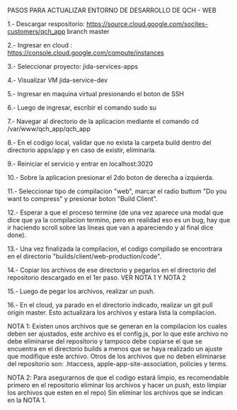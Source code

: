 PASOS PARA ACTUALIZAR ENTORNO DE DESARROLLO DE QCH - WEB

1.- Descargar respositorio: https://source.cloud.google.com/socites-customers/qch_app branch master

2.- Ingresar en cloud : https://console.cloud.google.com/compute/instances

3.- Seleccionar proyecto: jida-services-apps

4.- Visualizar VM jida-service-dev

5.- Ingresar en maquina virtual presionando el boton de SSH

6.- Luego de ingresar, escribir el comando sudo su

7.- Navegar al directorio de la aplicacion mediante el comando cd /var/www/qch_app/qch_app

8.- En el codigo local, validar que no exista la carpeta build dentro del directorio apps/app y en caso de existir, eliminarla.

9.- Reiniciar el servicio y entrar en localhost:3020

10.- Sobre la aplicacion presionar el 2do boton de derecha a izquierda.

11.- Seleccionar tipo de compilacion "web", marcar el radio buttom "Do you want to compress" y presionar boton "Build Client".

12.- Esperar a que el proceso termine (de una vez aparece una modal que dice que ya la compilacion termino, pero en realidad eso es un bug, hay que ir haciendo scroll sobre las lineas que van a apareciendo y al final dice done).

13.- Una vez finalizada la compilacion, el codigo compilado se encontrara en el directorio "builds/client/web-production/code".

14.- Copiar los archivos de ese directorio y pegarlos en el directorio del repositorio descargado en el 1er paso. VER NOTA 1 Y NOTA 2

15.- Luego de pegar los archivos, realizar un push.

16.- En el cloud, ya parado en el directorio indicado, realizar un git pull origin master. Esto actualizara los archivos y estara lista la compilacion.

NOTA 1: Existen unos archivos que se generan en la compilacion los cuales deben ser ajustados, este archivo es el config.js, por lo que este archivo no debe eliminarse del repositorio y tampoco debe copiarse el que se encuentra en el directorio builds a menos que se haya realizado un ajuste que modifique este archivo.
Otros de los archivos que no deben eliminarse del repositorio son: .htaccess, apple-app-site-association, policies y terms.

NOTA 2: Para asegurarnos de que el codigo estará limpio, es recomendable primero en el repositorio eliminar los archivos y hacer un push, esto limpiar los archivos que esten en el repo) Sin eliminar los archivos que se indican en la NOTA 1.
